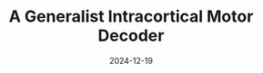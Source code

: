 ---
title: A Generalist Intracortical Motor Decoder
date: "2024-12-19"
pub_info: In submission
authors:
    - Joel Ye
    - Fabio Rizzoglio
    - Adam Smoulder
    - Hongwei Mao
    - Xuan Ma
    - Patrick Marino
    - Raeed Chowdhury
    - Dalton Moore
    - Gary Blumenthal
    - William Hockeimer
    - Nicolas G. Kunigk
    - J. Patrick Mayo
    - Adam Rouse
    - Aaron Batista
    - Steven Chase
    - Charles Greenspon
    - Lee Miller
    - Nicholas Hatsopoulos
    - Andrew Schwartz
    - Jennifer L. Collinger
    - Leila Wehbe
    - Robert Gaunt
code: https://github.com/joel99/ndt3
paper: https://doi.org/10.1101/2025.02.02.634313
video: https://www.youtube.com/watch?v=niSFDWHijoE
image: "ndt3.png"
slides: /NDT3_Cosyne.pdf
---